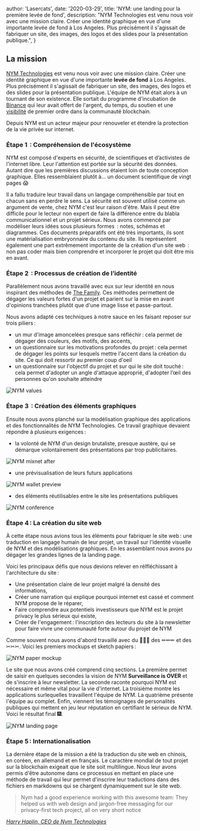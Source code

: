 
  author: 'Lasercats',
  date: '2020-03-29',
  title: 'NYM: une landing pour la première levée de fond',
  description:
    "NYM Technologies est venu nous voir avec une mission claire. Créer une identité graphique en vue d'une importante levée de fond à Los Angeles. Plus précisément il s'agissait de fabriquer un site, des images, des logos et des slides pour la présentation publique.",
}


## La mission

[NYM Technologies](https://nymtech.net/) est venu nous voir avec une mission claire. Créer une identité graphique en vue d'une importante **levée de fond** à Los Angeles. Plus précisément il s'agissait de fabriquer un site, des images, des logos et des slides pour la présentation publique. L'équipe de NYM était alors à un tournant de son existence. Elle sortait du programme d'incubation de [Binance](https://www.binance.com/en/blog/421499824684900641/Binance-Labs-Monthly-Portfolio-Updates-June20) qui leur avait offert de l'argent, du temps, du soutien et une [visibilité](https://www.coindesk.com/this-binance-backed-crypto-startup-wants-to-anonymize-everything) de premier ordre dans la communauté blockchain.

Depuis NYM est un acteur majeur pour renouveler et étendre la protection de la vie privée sur internet.

### Étape 1 &#8239;: Compréhension de l'écosystème

NYM est composé d'experts en sécurité, de scientifiques et d’activistes de l'internet libre. Leur l'attention est portée sur la sécurité des données. Autant dire que les premières discussions étaient loin de toute conception graphique. Elles ressemblaient plutôt à... un document scientifique de vingt pages 😱

Il a fallu traduire leur travail dans un langage compréhensible par tout en chacun sans en perdre le sens. La sécurité est souvent utilisé comme un argument de vente, chez NYM c'est leur raison d'être. Mais il peut être difficile pour le lecteur non expert de faire la différence entre du blabla communicationnel et un projet sérieux. Nous avons commencé par modéliser leurs idées sous plusieurs formes &#8239;: notes, schémas et diagrammes. Ces documents préparatifs ont été très importants, ils sont une matérialisation embryonnaire du contenu du site. Ils représentent également une part extrêmement importante de la création d'un site web &#8239;: non pas coder mais bien comprendre et incorporer le projet qui doit être mis en avant.

### Étape 2 &#8239;: Processus de création de l’identité

Parallèlement nous avons travaillé avec eux sur leur identité en nous inspirant des méthodes de [The Family](https://salon.thefamily.co/). Ces méthodes permettent de dégager les valeurs fortes d'un projet et parient sur la mise en avant d'opinions tranchées plutôt que d'une image lisse et passe-partout.

Nous avons adapté ces techniques à notre sauce en les faisant reposer sur trois piliers&#8239;:

- un mur d'image amoncelées presque sans réfléchir&#8239;: cela permet de dégager des couleurs, des motifs, des accents,
- un questionnaire sur les motivations profondes du projet : cela permet de dégager les points sur lesquels mettre l'accent dans la création du site. Ce qui doit ressortir au premier coup d'oeil
- un questionnaire sur l'objectif du projet et sur qui le site doit touché&#8239;: cela permet d'adopter un angle d'attaque approprié, d'adopter l’œil des personnes qu'on souhaite atteindre

<Image src={values} alt="NYM values" />

### Étape 3 &#8239;: Création des éléments graphiques

Ensuite nous avons planché sur la modélisation graphique des applications et des fonctionnalités de NYM Technologies. Ce travail graphique devaient répondre à plusieurs exigences&#8239;:

- la volonté de NYM d'un design brutaliste, presque austère, qui se démarque volontairement des présentations par trop publicitaires. 

<Image src={mixnetAfter} alt="NYM mixnet after" />

- une prévisualisation de leurs futurs applications

<Image src={iphone} alt="NYM wallet preview" />


- des éléments réutilisables entre le site les présentations publiques

<Image src={conference} alt="NYM conference" />

### Étape 4&#8239;: La création du site web

À cette étape nous avions tous les éléments pour fabriquer le site web&#8239;: une traduction en langage humain de leur projet, un travail sur l'identité visuelle de NYM et des modélisations graphiques. En les assemblant nous avons pu dégager les grandes lignes de la landing page.

Voici les principaux défis que nous devions relever en rélfléchissant à l'architecture du site&#8239;:

- Une présentation claire de leur projet malgré la densité des informations,
- Créer une narration qui explique pourquoi internet est cassé et comment NYM propose de le réparer,
- Faire comprendre aux potentiels investisseurs que NYM est le projet privacy le plus sérieux qui existe,
- Créer de l'engagement&#8239;: l'inscription des lecteurs du site à la newsletter pour faire vivre une communauté forte autour du projet de NYM

Comme souvent nous avons d'abord travaillé avec du 📖📖📖 des ✏✏✏ et des ✂✂✂. Voici les premiers mockups et sketch papiers&#8239;:

<Image src={landingpaper} alt="NYM paper mockup" />

Le site que nous avons créé comprend cinq sections. La première permet de saisir en quelques secondes la vision de NYM **Surveillance is OVER** et de s'inscrire à leur newsletter. La seconde raconte pourquoi NYM est nécessaire et même vital pour la vie d'internet. La troisième montre les applications surlequelles travaillent l'équipe de NYM. La quatrième présente l'équipe au complet. Enfin, viennent les témoignages de personalités publiques qui mettent en jeu leur réputation en certifiant le sérieux de NYM. Voici le résultat final 🎆.

<Image src={landing} alt="NYM landing page" />

### Étape 5&#8239;: Internationalisation

La dernière étape de la mission a été la traduction du site web en chinois, en coréen, en allemand et en français. Le caractère mondial de tout projet sur la blockchain exigeait que le site soit multilingue. Nous leur avons permis d'être autonome dans ce processus en mettant en place une méthode de travail qui leur permet d'inscrire leur traductions dans des fichiers en markdowns qui se chargent dynamiquement sur le site web.

> Nym had a good experience working with this awesome team: They helped us with web design and jargon-free messaging for our privacy-first tech project, all on very short notice
 
_[Harry Haplin, CEO de Nym Technologies](https://www.linkedin.com/in/harryhalpin)_